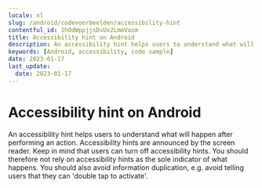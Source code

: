 ```yaml
---
locale: nl
slug: /android/codevoorbeelden/accessibility-hint
contentful_id: 1h0dWppjjsDvUx2LmmVasm
title: Accessibility hint on Android
description: An accessibility hint helps users to understand what will happen after performing an action.
keywords: [Android, accessibility, code sample]
date: 2023-01-17
last_update:
  date: 2023-01-17
---
```


# Accessibility hint on Android

An accessibility hint helps users to understand what will happen after performing an action. Accessibility hints are announced by the screen reader. Keep in mind that users can turn off accessibility hints. You should therefore not rely on accessibility hints as the sole indicator of what happens. You should also avoid information duplication, e.g. avoid telling users that they can 'double tap to activate'.

<CodeSample id="accessibility-hint" platform="android" locale="nl"/>
